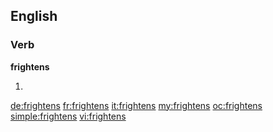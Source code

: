 ==English==
===Verb===
'''frightens'''
# {{third-person singular of|[[frighten]]}}

[[de:frightens]]
[[fr:frightens]]
[[it:frightens]]
[[my:frightens]]
[[oc:frightens]]
[[simple:frightens]]
[[vi:frightens]]